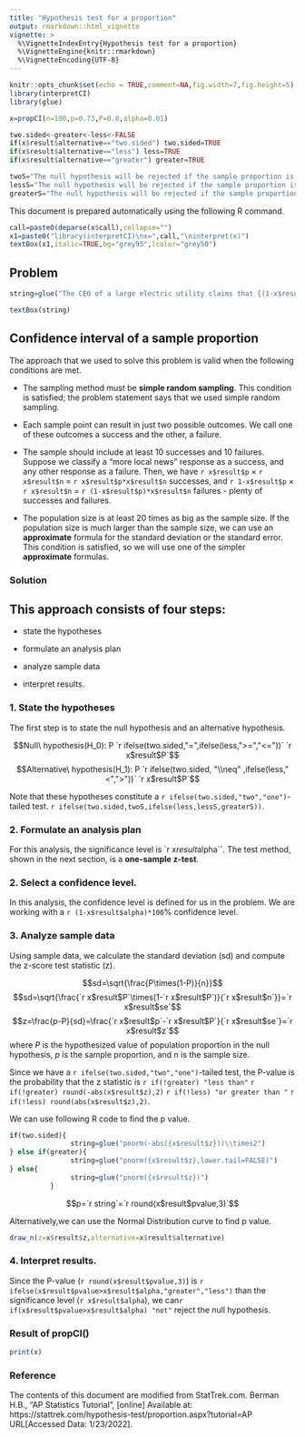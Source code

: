 ```yaml
---
title: "Hypothesis test for a proportion"
output: rmarkdown::html_vignette
vignette: >
  %\VignetteIndexEntry{Hypothesis test for a proportion}
  %\VignetteEngine{knitr::rmarkdown}
  %\VignetteEncoding{UTF-8}
---
```


```r
knitr::opts_chunk$set(echo = TRUE,comment=NA,fig.width=7,fig.height=5)
library(interpretCI)
library(glue)
```

```r
x=propCI(n=100,p=0.73,P=0.8,alpha=0.01)

two.sided<-greater<-less<-FALSE
if(x$result$alternative=="two.sided") two.sided=TRUE
if(x$result$alternative=="less") less=TRUE
if(x$result$alternative=="greater") greater=TRUE

twoS="The null hypothesis will be rejected if the sample proportion is too big or if it is too small."
lessS="The null hypothesis will be rejected if the sample proportion is too small."
greaterS="The null hypothesis will be rejected if the sample proportion is too big."
```

This document is prepared automatically using the following R command.

```r
call=paste0(deparse(x$call),collapse="")
x1=paste0("library(interpretCI)\nx=",call,"\ninterpret(x)")
textBox(x1,italic=TRUE,bg="grey95",lcolor="grey50")
```

## Problem


```r

string=glue("The CEO of a large electric utility claims that {(1-x$result$P)*100} percent of his {x$result$n*100} customers are very satisfied with the service they receive. To test this claim, the local newspaper surveyed {x$result$n} customers, using simple random sampling. Among the sampled customers, {(1-x$result$p)*100} percent say they are very satisified. Based on these findings, can we reject the CEO's hypothesis that {(1-x$result$P)*100}% of the customers are very satisfied? Use a {x$result$alpha} level of significance.")

textBox(string)
```



## Confidence interval of a sample proportion

The approach that we used to solve this problem is valid when the following conditions are met.

- The sampling method must be **simple random sampling**. This condition is satisfied; the problem statement says that we used simple random sampling.

- Each sample point can result in just two possible outcomes. We call one of these outcomes a success and the other, a failure.

- The sample should include at least 10 successes and 10 failures. Suppose we classify a "more local news" response as a success, and any other response as a failure. Then, we have `r x$result$p` $\times$ `r x$result$n` = `r x$result$p*x$result$n` successes, and `r 1-x$result$p` $\times$ `r x$result$n` = `r (1-x$result$p)*x$result$n` failures - plenty of successes and failures.

- The population size is at least 20 times as big as the sample size. If the population size is much larger than the sample size, we can use an **approximate** formula for the standard deviation or the standard error. This condition is satisfied, so we will use one of the simpler **approximate** formulas.


### Solution

## This approach consists of four steps: 

- state the hypotheses

- formulate an analysis plan

- analyze sample data

- interpret results.



### 1. State the hypotheses 

The first step is to state the null hypothesis and an alternative hypothesis.

$$Null\ hypothesis(H_0): P `r ifelse(two.sided,"=",ifelse(less,">=","<="))` `r x$result$P`$$
$$Alternative\ hypothesis(H_1): P `r ifelse(two.sided, "\\neq" ,ifelse(less,"<",">"))` `r x$result$P`$$

Note that these hypotheses constitute a `r ifelse(two.sided,"two","one")`-tailed test. `r ifelse(two.sided,twoS,ifelse(less,lessS,greaterS))`.

### 2. Formulate an analysis plan

For this analysis, the significance level is `r x$result$alpha``. The test method, shown in the next section, is a **one-sample z-test**.

### 2. Select a confidence level. 

In this analysis, the confidence level is defined for us in the problem. We are working with a `r (1-x$result$alpha)*100`% confidence level.

### 3. Analyze sample data

Using sample data, we calculate the standard deviation (sd) and compute the z-score test statistic (z).

$$sd=\sqrt{\frac{P\times(1-P)}{n}}$$
$$sd=\sqrt{\frac{`r x$result$P`\times(1-`r x$result$P`)}{`r x$result$n`}}=`r x$result$se`$$
$$z=\frac{p-P}{sd}=\frac{`r x$result$p`-`r x$result$P`}{`r x$result$se`}=`r x$result$z`$$
where $P$ is the hypothesized value of population proportion in the null hypothesis, $p$ is the sample proportion, and $n$ is the sample size.

Since we have a `r ifelse(two.sided,"two","one")`-tailed test, the P-value is the probability that the z statistic is `r if(!greater) "less than"` `r if(!greater) round(-abs(x$result$z),2)` `r if(!less) "or greater than "` `r if(!less) round(abs(x$result$z),2)`.

We can use following R code to find the p value.

```r

if(two.sided){
               string=glue("pnorm(-abs({x$result$z}))\\times2")
} else if(greater){
               string=glue("pnorm({x$result$z},lower.tail=FALSE)")
} else{
               string=glue("pnorm({x$result$z})")
          }
```

$$p=`r string`=`r round(x$result$pvalue,3)`$$


Alternatively,we can use the Normal Distribution curve to find p value.

```r
draw_n(z=x$result$z,alternative=x$result$alternative)
```



### 4. Interpret results. 

Since the P-value (`r round(x$result$pvalue,3)`) is `r ifelse(x$result$pvalue>x$result$alpha,"greater","less")` than the significance level (`r x$result$alpha`), we can`r if(x$result$pvalue>x$result$alpha) "not"` reject the null hypothesis.


### Result of propCI()

```r
print(x)
```

### Reference

The contents of this document are modified from StatTrek.com.
Berman H.B., "AP Statistics Tutorial", [online] Available at:  https://stattrek.com/hypothesis-test/proportion.aspx?tutorial=AP URL[Accessed Data: 1/23/2022]. 
